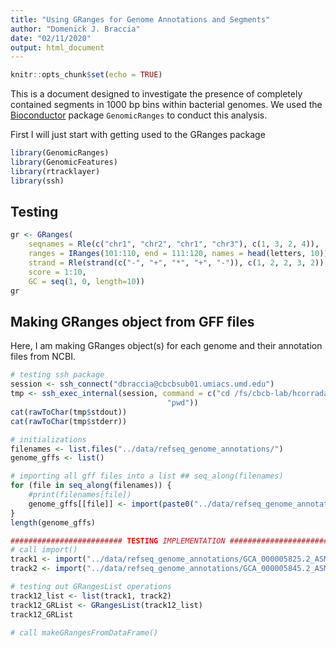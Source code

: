 ```yaml
---
title: "Using GRanges for Genome Annotations and Segments"
author: "Domenick J. Braccia"
date: "02/11/2020"
output: html_document
---
```


```r
knitr::opts_chunk$set(echo = TRUE)
```


This is a document designed to investigate the presence of completely contained segments in 1000 bp bins within bacterial genomes. We used the [Bioconductor](www.bioconductor.org) package `GenomicRanges` to conduct this analysis.

First I will just start with getting used to the GRanges package

```r
library(GenomicRanges)
library(GenomicFeatures)
library(rtracklayer)
library(ssh)
```


## Testing

```r
gr <- GRanges(
    seqnames = Rle(c("chr1", "chr2", "chr1", "chr3"), c(1, 3, 2, 4)),
    ranges = IRanges(101:110, end = 111:120, names = head(letters, 10)),
    strand = Rle(strand(c("-", "+", "*", "+", "-")), c(1, 2, 2, 3, 2)),
    score = 1:10,
    GC = seq(1, 0, length=10))
gr
```

## Making GRanges object from GFF files

Here, I am making GRanges object(s) for each genome and their annotation files from NCBI.

```r
# testing ssh package
session <- ssh_connect("dbraccia@cbcbsub01.umiacs.umd.edu")
tmp <- ssh_exec_internal(session, command = c("cd /fs/cbcb-lab/hcorrada/SGVFinder/SegmentAnalysis/", 
                                   "pwd"))
cat(rawToChar(tmp$stdout))
cat(rawToChar(tmp$stderr))

# initializations 
filenames <- list.files("../data/refseq_genome_annotations/")
genome_gffs <- list()

# importing all gff files into a list ## seq_along(filenames)
for (file in seq_along(filenames)) {
    #print(filenames[file])
    genome_gffs[[file]] <- import(paste0("../data/refseq_genome_annotations/", filenames[file]))
}
length(genome_gffs)

######################### TESTING IMPLEMENTATION ##############################
# call import()
track1 <- import("../data/refseq_genome_annotations/GCA_000005825.2_ASM582v2_genomic.gff")
track2 <- import("../data/refseq_genome_annotations/GCA_000005845.2_ASM584v2_genomic.gff")

# testing out GRangesList operations
track12_list <- list(track1, track2)
track12_GRList <- GRangesList(track12_list)
track12_GRList

# call makeGRangesFromDataFrame()

```

